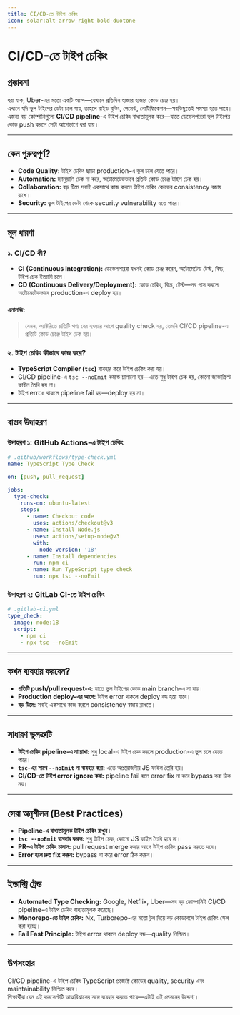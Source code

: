 ```yaml
---
title: CI/CD-তে টাইপ চেকিং
icon: solar:alt-arrow-right-bold-duotone
---
```


# CI/CD-তে টাইপ চেকিং

## প্রস্তাবনা

ধরা যাক, Uber-এর মতো একটি অ্যাপ—যেখানে প্রতিদিন হাজার হাজার কোড চেঞ্জ হয়।  
এখানে যদি ভুল টাইপের ডেটা চলে যায়, তাহলে রাইড বুকিং, পেমেন্ট, নোটিফিকেশন—সবকিছুতেই সমস্যা হতে পারে।  
এজন্য বড় কোম্পানিগুলো **CI/CD pipeline**-এ টাইপ চেকিং বাধ্যতামূলক করে—যাতে ডেভেলপাররা ভুল টাইপের কোড push করলে সেটা আগেভাগে ধরা যায়।

---

## কেন গুরুত্বপূর্ণ?

- **Code Quality:** টাইপ চেকিং ছাড়া production-এ ভুল চলে যেতে পারে।
- **Automation:** ম্যানুয়ালি চেক না করে, অটোমেটেডভাবে প্রতিটি কোড চেঞ্জে টাইপ চেক হয়।
- **Collaboration:** বড় টিমে সবাই একসাথে কাজ করলে টাইপ চেকিং কোডের consistency বজায় রাখে।
- **Security:** ভুল টাইপের ডেটা থেকে security vulnerability হতে পারে।

---

## মূল ধারণা

### ১. CI/CD কী?

- **CI (Continuous Integration):** ডেভেলপাররা যখনই কোড চেঞ্জ করেন, অটোমেটেড টেস্ট, বিল্ড, টাইপ চেক ইত্যাদি চলে।
- **CD (Continuous Delivery/Deployment):** কোড চেকিং, বিল্ড, টেস্ট—সব পাস করলে অটোমেটেডভাবে production-এ deploy হয়।

#### এনালজি:
> যেমন, ফ্যাক্টরিতে প্রতিটি পণ্য বের হওয়ার আগে quality check হয়, তেমনি CI/CD pipeline-এ প্রতিটি কোড চেঞ্জে টাইপ চেক হয়।

### ২. টাইপ চেকিং কীভাবে কাজ করে?

- **TypeScript Compiler (`tsc`)** ব্যবহার করে টাইপ চেকিং করা হয়।
- CI/CD pipeline-এ `tsc --noEmit` কমান্ড চালানো হয়—এতে শুধু টাইপ চেক হয়, কোনো জাভাস্ক্রিপ্ট ফাইল তৈরি হয় না।
- টাইপ error থাকলে pipeline fail হয়—deploy হয় না।

---

## বাস্তব উদাহরণ

### উদাহরণ ১: GitHub Actions-এ টাইপ চেকিং

```yaml
# .github/workflows/type-check.yml
name: TypeScript Type Check

on: [push, pull_request]

jobs:
  type-check:
    runs-on: ubuntu-latest
    steps:
      - name: Checkout code
        uses: actions/checkout@v3
      - name: Install Node.js
        uses: actions/setup-node@v3
        with:
          node-version: '18'
      - name: Install dependencies
        run: npm ci
      - name: Run TypeScript type check
        run: npx tsc --noEmit
```

### উদাহরণ ২: GitLab CI-তে টাইপ চেকিং

```yaml
# .gitlab-ci.yml
type_check:
  image: node:18
  script:
    - npm ci
    - npx tsc --noEmit
```

---

## কখন ব্যবহার করবেন?

- **প্রতিটি push/pull request-এ:** যাতে ভুল টাইপের কোড main branch-এ না যায়।
- **Production deploy-এর আগে:** টাইপ error থাকলে deploy বন্ধ হয়ে যাবে।
- **বড় টিমে:** সবাই একসাথে কাজ করলে consistency বজায় রাখতে।

---

## সাধারণ ভুলত্রুটি

- **টাইপ চেকিং pipeline-এ না রাখা:** শুধু local-এ টাইপ চেক করলে production-এ ভুল চলে যেতে পারে।
- **`tsc`-এর সাথে `--noEmit` না ব্যবহার করা:** এতে অপ্রয়োজনীয় JS ফাইল তৈরি হয়।
- **CI/CD-তে টাইপ error ignore করা:** pipeline fail হলে error fix না করে bypass করা ঠিক নয়।

---

## সেরা অনুশীলন (Best Practices)

- **Pipeline-এ বাধ্যতামূলক টাইপ চেকিং রাখুন।**
- **`tsc --noEmit` ব্যবহার করুন:** শুধু টাইপ চেক, কোনো JS ফাইল তৈরি হবে না।
- **PR-এ টাইপ চেকিং চালান:** pull request merge করার আগে টাইপ চেকিং pass করতে হবে।
- **Error হলে দ্রুত fix করুন:** bypass না করে error ঠিক করুন।

---

## ইন্ডাস্ট্রি ট্রেন্ড

- **Automated Type Checking:** Google, Netflix, Uber—সব বড় কোম্পানিই CI/CD pipeline-এ টাইপ চেকিং বাধ্যতামূলক করেছে।
- **Monorepo-তে টাইপ চেকিং:** Nx, Turborepo-এর মতো টুল দিয়ে বড় কোডবেসে টাইপ চেকিং স্কেল করা হচ্ছে।
- **Fail Fast Principle:** টাইপ error থাকলে deploy বন্ধ—quality নিশ্চিত।

---

## উপসংহার

CI/CD pipeline-এ টাইপ চেকিং TypeScript প্রজেক্টে কোডের quality, security এবং maintainability নিশ্চিত করে।  
শিক্ষার্থীরা যেন এই কনসেপ্টটি আত্মবিশ্বাসের সঙ্গে ব্যবহার করতে পারে—এটাই এই লেসনের উদ্দেশ্য।

---

